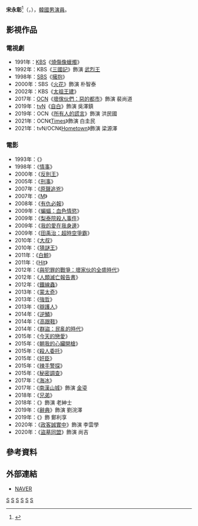 {{藝人
|姓名 = 宋永彰
|類型 = 男演員
|圖片 = 
|圖片尺寸 = 
|圖片簡介 = 
|本名 = 
|外文名 = 송영창
|外文 = ko
|羅馬拼音 = Song Young Chang
|英文名 =
|暱稱 =
|其他藝名 = 
|國籍 = {{KOR}}
|出生日期 = {{birth_date_and_age|1958|4|12}}
|出生地點 = {{KOR}}[[慶尚南道|慶尚南道]][[晉州市|晉州市]]
|宗教信仰 = 
|語言 = [[韓語|韓語]]
|職業 = [[演員|演員]]
|教育程度 = [[慶熙大學|慶熙大學]]
|出道作品 = 
|出道日期 = 1980年
|代表作品 = 
|活躍年代 =
|唱片公司 = 
|經紀公司 = 
|相關團體 = 
|網站 = 
|兒女 = {{link-ko|宋湘恩 (演員)|송상은}}
}}

'''宋永彰'''<ref>{{Cite news|url=https://newslibrary.naver.com/viewer/index.naver?articleId=1991010900329208001&editNo=3&printCount=1&publishDate=1991-01-09&officeId=00032&pageNo=8&printNo=13936&publishType=00020|title=연극배우 宋永彰씨「人物」창조에 흠뻑빠진 "5살피에로"|publisher=[[京鄉新聞|京鄉新聞]]|author=李演宰|date=1991-01-09|accessdate=2022-05-24|archive-date=2022-05-24|archive-url=https://web.archive.org/web/20220524124550/https://newslibrary.naver.com/viewer/index.naver?articleId=1991010900329208001&editNo=3&printCount=1&publishDate=1991-01-09&officeId=00032&pageNo=8&printNo=13936&publishType=00020}}</ref>（{{lang-ko|송영창}}，{{bd|1958年|4月12日}}），[[韓國|韓國]][[男演員|男演員]]。

== 影視作品 ==
=== 電視劇 ===
*1991年：[[韓國放送公社|KBS]]《[[燒傷像蠟燭|燒傷像蠟燭]]》
*1992年：KBS《[[三國記|三國記]]》飾演 [[武烈王|武烈王]]
*1998年：[[SBS_(韓國)|SBS]]《[[擁抱_(韓國電視劇)|擁抱]]》
*2000年：SBS《[[火花_(電視劇)|火花]]》飾演 朴智泰
*2002年：KBS《[[太祖王建|太祖王建]]》
*2017年：[[OCN|OCN]]《[[壞傢伙們：惡的都市|壞傢伙們：惡的都市]]》飾演 裴尚道
*2019年：[[tvN|tvN]]《[[自白_(電視劇)|自白]]》飾演 吳澤鎮
*2019年：OCN《[[所有人的謊言|所有人的謊言]]》飾演 洪民國
*2021年：OCN《[[Times_(電視劇)|Times]]》飾演 白圭民
*2021年：tvN/OCN《[[Hometown|Hometown]]》飾演 梁源澤

=== 電影 ===
*1993年：《{{link-ko|初戀（1993年韓國電影）|첫사랑 (1993년 영화)|初戀}}》
*1998年：《[[情事_(韓國電影)|情事]]》
*2000年：《[[反則王|反則王]]》
*2005年：《[[刑事_(電影)|刑事]]》
*2007年：《[[原聲追兇|原聲追兇]]》
*2007年：《[[M_(電影)|M]]》
*2008年：《[[有仇必報|有仇必報]]》
*2009年：《[[蝙蝠：血色情慾|蝙蝠：血色情慾]]》
*2009年：《[[梨泰院殺人事件|梨泰院殺人事件]]》
*2009年：《[[我的愛在我身邊_(電影)|我的愛在我身邊]]》
*2009年：《[[田禹治：超時空爭霸|田禹治：超時空爭霸]]》
*2010年：《[[大叔_(韓國電影)|大叔]]》
*2010年：《[[猜謎王_(電影)|猜謎王]]》
*2011年：《[[白鯨_(電影)|白鯨]]》
*2011年：《[[Hit_(韓影)|Hit]]》
*2012年：《[[與犯罪的戰爭：壞家伙的全盛時代|與犯罪的戰爭：壞家伙的全盛時代]]》
*2012年：《[[人類滅亡報告書|人類滅亡報告書]]》
*2012年：《[[鐵線蟲_(電影)|鐵線蟲]]》
*2013年：《[[蒙太奇_(電影)|蒙太奇]]》
*2013年：《[[強哲|強哲]]》
*2013年：《[[辯護人_(電影)|辯護人]]》
*2014年：《[[逆鱗|逆鱗]]》
*2014年：《[[高跟鞋_(電影)|高跟鞋]]》
*2014年：《[[群盜：民亂的時代|群盜：民亂的時代]]》
*2015年：《[[今天的戀愛|今天的戀愛]]》
*2015年：《[[朝我的心臟開槍|朝我的心臟開槍]]》
*2015年：《[[殺人委托|殺人委托]]》
*2015年：《[[奸臣_(電影)|奸臣]]》
*2015年：《[[辣手警探|辣手警探]]》
*2015年：《[[秘密調查|秘密調查]]》
*2017年：《[[解冰_(电影)|海冰]]》
*2017年：《[[南漢山城_(電影)|南漢山城]]》飾演 [[金瑬|金瑬]]
*2018年：《[[兄弟_(電影)|兄弟]]》
*2018年：《{{link-ko|分秒幣爭|국가부도의 날}}》飾演 老紳士
*2019年：《[[辭典_(電影)|辭典]]》飾演 劉浣澤
*2019年：《{{link-ko|惡霸警察|악질경찰 (2019년 영화)}}》飾 鄭利享
*2020年：《[[政客誠實中|政客誠實中]]》飾演 李雲學
*2020年：《[[盜墓同盟|盜墓同盟]]》飾演 尚吉

== 參考資料 ==
{{reflist}}

== 外部連結 ==
*[http://search.naver.com/search.naver?sm=tab_hty.top&where=nexearch&ie=utf8&query=%EC%86%A1%EC%98%81%EC%B0%BD NAVER]{{ko}}

[[Category:韓國電視演員|S]]
[[Category:韓國電影演員|S]]
[[Category:慶尚南道出身人物|S]]
[[Category:宋姓|S]]
[[Category:韓國男演員|S]]
[[Category:1958年出生|S]]